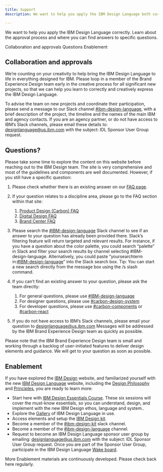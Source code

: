 ```yaml
---
title: Support
description: We want to help you apply the IBM Design Language both correctly and creatively. Learn about the approvals process and where you can find answers to specific questions.

---
```



<PageDescription>

We want to help you apply the IBM Design Language correctly. Learn about the approval process and where you can find answers to specific questions.

</PageDescription>

<AnchorLinks>
  <AnchorLink>Collaboration and approvals</AnchorLink>
  <AnchorLink>Questions</AnchorLink>
  <AnchorLink>Enablement</AnchorLink>
</AnchorLinks>

## Collaboration and approvals

We’re counting on your creativity to help bring the IBM Design Language to life in everything designed for IBM. Please loop in a member of the Brand Experience Design team early in the creative process for all significant new projects, so that we can help you learn to correctly and creatively express the IBM Design Language.

To advise the team on new projects and coordinate their participation, please send a message to our Slack channel [#ibm-design-language](https://ibm-studios.slack.com/messages/C0U35LB2B), with a brief description of the project, the timeline and the names of the main IBM and agency contacts. If you are an agency partner, or do not have access to IBM’s Slack channels, please email these details to: [designlanguage@us.ibm.com](mailto:designlanguage@us.ibm.com) with the subject: IDL Sponsor User Group request.

## Questions?

Please take some time to explore the content on this website before reaching out to the IBM Design team. The site is very comprehensive and most of the guidelines and components are well documented. However, if you still have a specific question:
<div className="questions-section">

1. Please check whether there is an existing answer on our [FAQ page](/help/faq).
2. If your question relates to a discipline area, please go to the FAQ section within that site:
    1. [Product Design (Carbon) FAQ](https://www.carbondesignsystem.com/help/faq)
    1. [Digital Design FAQ](https://www.ibm.com/standards/web/faq.html)
    1. [Brand Center FAQ](https://www.carbondesignsystem.com/help/faq)
3. Please search the [#IBM-design-language](https://ibm-studios.slack.com/messages/C0U35LB2B) Slack channel to see if an answer to your question has already been provided there. Slack’s filtering feature will return targeted and relevant results. For instance, if you have a question about the color palette, you could search “palette” in Slack and filter your search results by channel selecting #IBM-design-language. Alternatively, you could paste “yoursearchterm in:[#IBM-design-language](https://ibm-studios.slack.com/messages/C0U35LB2B)” into the Slack search box. Tip: You can start a new search directly from the message box using the /s slash command.
4. If you can’t find an existing answer to your question, please ask the team directly:
    1. For general questions, please use [#IBM-design-language](https://ibm-studios.slack.com/messages/C0U35LB2B)
    1. For designer questions, please use [#carbon-design-system](https://ibm-studios.slack.com/messages/C0M053VPT/)
    1. For developer questions, please use [#carbon-components](https://ibm-studios.slack.com/messages/C046Y0YUD/) or [#carbon-react](https://ibm-studios.slack.com/messages/C2K6RFJ1G/)

5. If you do not have access to IBM’s Slack channels, please email your question to [designlanguage@us.ibm.com](mailto:designlanguage@us.ibm.com) Messages will be addressed by the IBM Brand Experience Design team as quickly as possible.

</div>

Please note that the IBM Brand Experience Design team is small and working through a backlog of user-initiated features to deliver design elements and guidance. We will get to your question as soon as possible.

## Enablement

If you have explored the [IBM Design](https://www.ibm.com/design/) website, and familiarized yourself with the new [IBM Design Language](https://www.ibm.com/design/language/) website, including the [Design Philosophy](https://www.ibm.com/design/language/philosophy/pov) and [Principles](https://www.ibm.com/design/language/philosophy/principles/), you are ready to learn more:

<div className="enablement-section">

- Start here with [IBM Design Essentials Course](https://w3.ibm.com/design/essentials). These six sessions will cover the must-know essentials, so you can understand, design, and implement with the new IBM Design ethos, language and system..
- Explore the [Gallery](https://www.ibm.com/design/language/gallery) of IBM Design Language in use.
- Access elements and setup the [IBM Design kit](https://www.carbondesignsystem.com/resources/?&_ga=2.192292330.1162213957.1569426322-42838645.1566382348#theme-libraries).
- Become a member of the [#ibm-design-kit](https://ibm-studios.slack.com/archives/CDT9TSUAJ) slack channel. 
- Become a member of the [#ibm-design-language](https://ibm-studios.slack.com/messages/C0U35LB2B) channel. 
- Request to become an IBM Design Language sponsor user group by emailing: [designlanguage@us.ibm.com](mailto:designlanguage@us.ibm.com) with the subject: IDL Sponsor User Group request. Once you are part of the Sponsor User Group, participate in the IBM Design Language [Wake board](https://ibm.wake.com/space/20).

</div>

More Enablement materials are continuously developed. Please check back here regularly.
